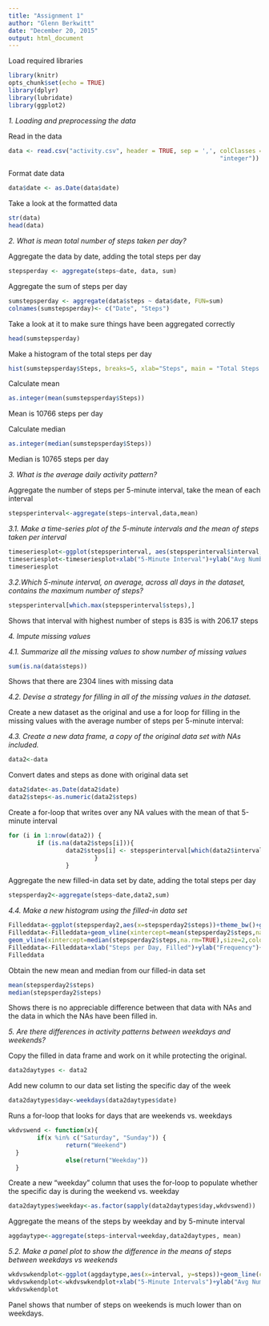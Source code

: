 ```yaml
---
title: "Assignment 1"
author: "Glenn Berkwitt"
date: "December 20, 2015"
output: html_document
---
```


Load required libraries
```r
library(knitr)
opts_chunk$set(echo = TRUE)
library(dplyr)
library(lubridate)
library(ggplot2)
```

*1. Loading and preprocessing the data*

Read in the data
```r
data <- read.csv("activity.csv", header = TRUE, sep = ',', colClasses = c("numeric", "character",
                                                           "integer"))
```
Format date data
```r
data$date <- as.Date(data$date)
```
Take a look at the formatted data
```r
str(data)
head(data)
```

*2. What is mean total number of steps taken per day?*

Aggregate the data by date, adding the total steps per day
```r
stepsperday <- aggregate(steps~date, data, sum)
```

Aggregate the sum of steps per day
```r
sumstepsperday <- aggregate(data$steps ~ data$date, FUN=sum)
colnames(sumstepsperday)<- c("Date", "Steps")
```

Take a look at it to make sure things have been aggregated correctly
```r
head(sumstepsperday)
```

Make a histogram of the total steps per day
```r
hist(sumstepsperday$Steps, breaks=5, xlab="Steps", main = "Total Steps per Day")
```

Calculate mean
```r
as.integer(mean(sumstepsperday$Steps))
```
Mean is 10766 steps per day

Calculate median
```r
as.integer(median(sumstepsperday$Steps))
```
Median is 10765 steps per day

*3. What is the average daily activity pattern?*

Aggregate the number of steps per 5-minute interval, take the mean of each interval
```r
stepsperinterval<-aggregate(steps~interval,data,mean)
```

*3.1. Make a time-series plot of the 5-minute intervals and the mean of steps taken per interval*
```r
timeseriesplot<-ggplot(stepsperinterval, aes(stepsperinterval$interval, stepsperinterval$steps))+geom_line(color="blue",size=1)+theme_bw()
timeseriesplot<-timeseriesplot+xlab("5-Minute Interval")+ylab("Avg Number of Steps")+ggtitle("Time Series Plot")
timeseriesplot
```

*3.2.Which 5-minute interval, on average, across all days in the dataset, contains the maximum number of steps?*
```r
stepsperinterval[which.max(stepsperinterval$steps),]
```
Shows that interval with highest number of steps is 835 is with 206.17 steps

*4. Impute missing values*

*4.1. Summarize all the missing values to show number of missing values*
```r
sum(is.na(data$steps))
```
Shows that there are 2304 lines with missing data

*4.2. Devise a strategy for filling in all of the missing values in the dataset.*

Create a new dataset as the original and use a for loop for filling in the missing values with the average number of steps per 5-minute interval:

*4.3. Create a new data frame, a copy of the original data set with NAs included.*
```r
data2<-data
```

Convert dates and steps as done with original data set
```r
data2$date<-as.Date(data2$date)
data2$steps<-as.numeric(data2$steps)
```

Create a for-loop that writes over any NA values with the mean of that 5-minute interval
```r
for (i in 1:nrow(data2)) {
        if (is.na(data2$steps[i])){
                data2$steps[i] <- stepsperinterval[which(data2$interval[i] == stepsperinterval$interval), ]$steps
                        }
                }
```

Aggregate the new filled-in data set by date, adding the total steps per day
```r
stepsperday2<-aggregate(steps~date,data2,sum)
```

*4.4. Make a new histogram using the filled-in data set*
```r
Filleddata<-ggplot(stepsperday2,aes(x=stepsperday2$steps))+theme_bw()+geom_histogram(fill="bisque2",color="black",binwidth=1000)
Filleddata<-Filleddata+geom_vline(xintercept=mean(stepsperday2$steps,na.rm=TRUE),size=2,color="blue",alpha=.5)+
geom_vline(xintercept=median(stepsperday2$steps,na.rm=TRUE),size=2,color="red",alpha=.5)
Filleddata<-Filleddata+xlab("Steps per Day, Filled")+ylab("Frequency")+ggtitle("Histogram of Total Steps per Day, Filled")
Filleddata
```

Obtain the new mean and median from our filled-in data set
```r
mean(stepsperday2$steps)
median(stepsperday2$steps)
```
Shows there is no appreciable difference between that data with NAs and the data in which the NAs have been filled in.

*5. Are there differences in activity patterns between weekdays and weekends?*

Copy the filled in data frame and work on it while protecting the original.
```r
data2daytypes <- data2
```

Add new column to our data set listing the specific day of the week
```r
data2daytypes$day<-weekdays(data2daytypes$date)
```

Runs a for-loop that looks for days that are weekends vs. weekdays
```r
wkdvswend <- function(x){
        if(x %in% c("Saturday", "Sunday")) {
                return("Weekend")
  }
                else(return("Weekday"))
  }
```

Create a new "weekday" column that uses the for-loop to populate whether the specific day is during the weekend vs. weekday
```r
data2daytypes$weekday<-as.factor(sapply(data2daytypes$day,wkdvswend))
```

Aggregate the means of the steps by weekday and by 5-minute interval
```r
aggdaytype<-aggregate(steps~interval+weekday,data2daytypes, mean)
```

*5.2. Make a panel plot to show the difference in the means of steps between weekdays vs weekends*
```r
wkdvswkendplot<-ggplot(aggdaytype,aes(x=interval, y=steps))+geom_line(color="blue")+facet_grid(weekday~.)+theme_bw()
wkdvswkendplot<-wkdvswkendplot+xlab("5-Minute Intervals")+ylab("Avg Number of Steps")+ggtitle("Weekdays vs. Weekends")
wkdvswkendplot
```



Panel shows that number of steps on weekends is much lower than on weekdays.